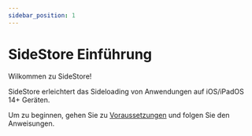 ```yaml
---
sidebar_position: 1
---
```


# SideStore Einführung

Wilkommen zu SideStore!

SideStore erleichtert das Sideloading von Anwendungen auf iOS/iPadOS 14+ Geräten.

Um zu beginnen, gehen Sie zu [Voraussetzungen](installation/prerequisites.mdx) und folgen Sie den Anweisungen.
